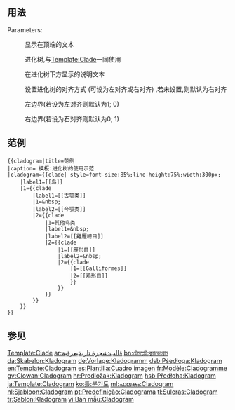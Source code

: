 <includeonly><!-- 在這裡加入模板的保護標識 --></includeonly><noinclude>{{template doc page viewed directly}}</noinclude>
== 用法 ==
Parameters: 
:{{para|title}}显示在顶端的文本
:{{para|cladogram}}进化树,与[[Template:Clade]]一同使用
:{{para|caption}}在进化树下方显示的说明文本
:{{para|align}}设置进化树的对齐方式 (可设为左对齐或右对齐) ,若未设置,则默认为右对齐
:{{para|left}}左边界(若设为左对齐则默认为1; 0) 
:{{para|right}}右边界(若设为石对齐则默认为0; 1)  
== 范例 ==
{{cladogram|title=范例 
|caption= 模板:进化树的使用示范 
|cladogram={{clade| style=font-size:85%;line-height:75%;width:300px;
    |label1=[[鸟]]
    |1={{clade
        |label1=[[古颚类]]
        |1=&nbsp;
        |label2=[[今颚类]]
        |2={{clade
            |1=其他鸟类 
            |label1=&nbsp;
            |label2=[[雞雁總目]]
            |2={{clade
                |1=[[雁形目]]
                |label2=&nbsp;
                |2={{clade
                    |1=[[Galliformes]]
                    |2=[[鸡形目]]
                    }}
	        }}
            }}
        }}
    }}
}}<pre>{{cladogram|title=范例 
|caption= 模板:进化树的使用示范 
|cladogram={{clade| style=font-size:85%;line-height:75%;width:300px;
    |label1=[[鸟]]
    |1={{clade
        |label1=[[古颚类]]
        |1=&nbsp;
        |label2=[[今颚类]]
        |2={{clade
            |1=其他鸟类 
            |label1=&nbsp;
            |label2=[[雞雁總目]]
            |2={{clade
                |1=[[雁形目]]
                |label2=&nbsp;
                |2={{clade
                    |1=[[Galliformes]]
                    |2=[[鸡形目]]
                    }}
                }}
            }}
        }}
    }}
}}</pre>

== 参见 ==
[[Template:Clade]]
<includeonly>
<!-- 本行下加入模板的分類 -->
[[ar:قالب:شجرة تاريخيعرقية]]
[[bn:টেমপ্লেট:ক্ল্যাডোগ্রাম]]
[[da:Skabelon:Kladogram]]
[[de:Vorlage:Kladogramm]]
[[dsb:Pśedłoga:Kladogram]]
[[en:Template:Cladogram]]
[[es:Plantilla:Cuadro imagen]]
[[fr:Modèle:Cladogramme]]
[[gv:Clowan:Cladogram]]
[[hr:Predložak:Kladogram]] 
[[hsb:Předłoha:Kladogram]]
[[ja:Template:Cladogram]]
[[ko:틀:분기도]]
[[ml:ഫലകം:Cladogram]]
[[nl:Sjabloon:Cladogram]]
[[pt:Predefinição:Cladograma]]
[[tl:Suleras:Cladogram]]
[[tr:Şablon:Kladogram]]
[[vi:Bản mẫu:Cladogram]] 
</includeonly>